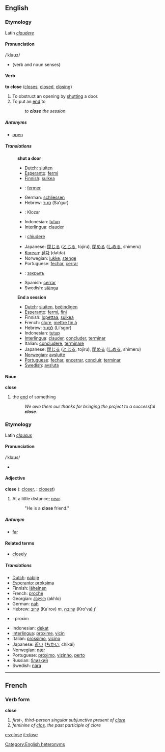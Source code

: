 ==English==
===Etymology===
Latin ''[[claudere]]''

====Pronunciation====
/ˈkləʊz/
*{{audio|en-us-close-verb.ogg|Audio (US)}} (verb and noun senses)

==== Verb ====
'''to close'''  ([[closes]], [[closed]], [[closing]])
#To obstruct an opening by [[shut]]ting a door.
#To put an [[end]] to
#:''to '''close''' the session''

=====Antonyms=====
*[[open]]

=====Translations=====
:'''shut a door'''
:*[[Dutch]]: [[sluiten]]
:*[[Esperanto]]: [[fermi]]
:*[[Finnish]]: [[sulkea]]
:*{{fr}}: [[fermer]]
:*German: [[schliessen]]
:*Hebrew: [[סגור]] (Sa'gur)
:*{{io}}: Klozar
:*Indonesian: [[tutup]]
:*[[Interlingua]]: [[clauder]]
:*{{it}}: [[chiudere]]
:*Japanese: [[閉じる]] ([[とじる]], tojiru), [[閉める]] ([[しめる]], shimeru)
:*[[Korean]]: [[닫다]] (datda)
:*Norwegian: [[lukke]], [[stenge]]
:*Portuguese: [[fechar]], [[cerrar]]
:*{{ru}}: [[закрыть]]
:*Spanish: [[cerrar]]
:*Swedish: [[stänga]]
:'''End a session'''
:*[[Dutch]]: [[sluiten]], [[beëindigen]]
:*[[Esperanto]]: [[fermi]], [[fini]]
:*Finnish: [[lopettaa]], [[sulkea]]
:*French: [[clore]], [[mettre fin à]]
:*Hebrew: [[לסגור]] (Li'sgor)
:*Indonesian: [[tutup]]
:*[[Interlingua]]: [[clauder]], [[concluder]], [[terminar]]
:*Italian: [[concludere]], [[terminare]]
:*Japanese: [[閉じる]] ([[とじる]], tojiru), [[閉める]] ([[しめる]], shimeru)
:*[[Norwegian]]: [[avslutte]]
:*[[Portuguese]]: [[fechar]], [[encerrar]], [[concluir]], [[terminar]]
:*[[Swedish]]: [[avsluta]]

====Noun====
'''close'''
#the [[end]] of something
#:''We owe them our thanks for bringing the project to a successful '''close'''.''

===Etymology===
Latin ''[[clausus]]''

====Pronunciation====
/ˈkləʊs/
*{{audio|en-us-close-adj.ogg|Audio (US)}}

==== Adjective ====
'''close'''  ({{compar}}: [[closer]], {{superl}}: [[closest]])
# At a little distance; [[near]].
#:"He is a '''close''' friend."

=====Antonym=====
*[[far]]

====Related terms====
*[[closely]]

===== Translations =====
*[[Dutch]]: [[nabije]]
*[[Esperanto]]: [[proksima]]
*Finnish: [[läheinen]]
*French: [[proche]]
*Georgian: [[ახლო]] (akhlo)
*German: [[nah]]
*Hebrew: [[קרוב]] (Ka'rov) ''m'', [[קרובה]] (Kro'va) ''f''
*{{io}}: proxim
*Indonesian: [[dekat]]
*[[Interlingua]]: [[proxime]], [[vicin]]
*Italian: [[prossimo]], [[vicino]]
*Japanese: [[近い]] ([[ちかい]], chikai)
*Norwegian: [[nær]]
*Portuguese: [[próximo]], [[vizinho]], [[perto]]
*Russian: [[близкий]]
*Swedish: [[nära]]

----

==French==
===Verb form===
'''close'''

# ''first-, third-person singular subjunctive present of [[clore]]''
# ''feminine of [[clos]], the past participle of clore''

[[Category:English heteronyms]]

[[es:close]]
[[it:close]]